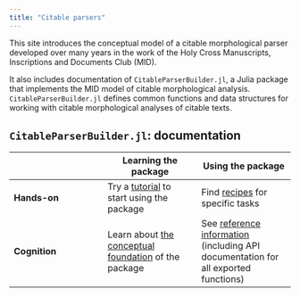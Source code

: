 ```yaml
---
title: "Citable parsers"
---
```




This site introduces the conceptual model of a citable morphological parser developed over many years in the work of the Holy Cross Manuscripts, Inscriptions and Documents Club (MID). 

It also includes documentation of `CitableParserBuilder.jl`, a Julia package that implements the MID model of citable morphological analysis. `CitableParserBuilder.jl` defines common functions and data structures for working with citable morphological analyses of citable texts.  



## `CitableParserBuilder.jl`: documentation

| | Learning the package | Using the package |
| --- | --- | --- |
| **Hands-on** |  Try a [tutorial](./tutorials/) to start using  the package  | Find [recipes](./guides/) for specific tasks |
| **Cognition** | Learn about [the conceptual foundation](./concepts/) of the package  | See [reference information](./reference/) (including API documentation for all exported functions) |

